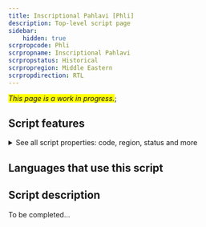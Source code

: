 ```yaml
---
title: Inscriptional Pahlavi [Phli]
description: Top-level script page
sidebar:
    hidden: true
scrpropcode: Phli
scrpropname: Inscriptional Pahlavi
scrpropstatus: Historical
scrpropregion: Middle Eastern
scrpropdirection: RTL
---
```


<span style='background-color:yellow'>_This page is a work in progress._</span>;


## Script features

<details>
<summary> See all script properties: code, region, status and more</summary>
<ScriptInfo />
</details>

## Languages that use this script

<WsList script='Phli' wsMax='5' />

## Script description

To be completed...

